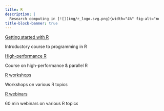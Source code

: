 ```yaml
---
title: R
description: |
  Research computing in [![](img/r_logo.svg.png){width="4%" fig-alt="noshadow"}](https://www.r-project.org/)
title-block-banner: true
---
```


:::{layout="[[5, 5], [5, 5]]"}

:::{.card2 .mb-3}

:::{.card-body2}

[Getting started with R](top_intro.qmd){.card-title2 .stretched-link}

[Introductory course to programming in R]{.text-muted}

:::

:::

:::{.card2 .mb-3}

:::{.card-body2}

[High-performance R](top_hpc.qmd){.card-title2 .stretched-link}

[Course on high-performance & parallel R]{.text-muted}

:::

:::

:::{.card2 .mb-3}

:::{.card-body2}

[R workshops](ws_webscraping.qmd){.card-title2 .stretched-link}

[Workshops on various R topics]{.text-muted}

:::

:::

:::{.card2 .mb-3}

:::{.card-body2}

[R webinars](wb_gis_mapping.qmd){.card-title2 .stretched-link}

[60 min webinars on various R topics]{.text-muted}

:::

:::

::::
